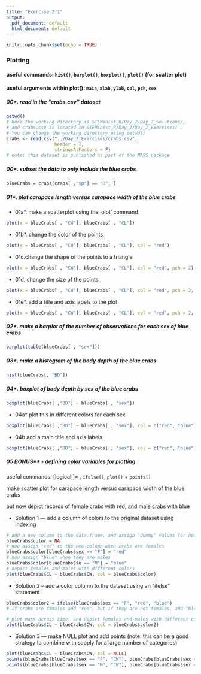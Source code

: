 ```yaml
---
title: "Exercise 2.1"
output:
  pdf_document: default
  html_document: default
---
```


```r
knitr::opts_chunk$set(echo = TRUE)
```
### Plotting
#### useful commands: `hist()`, `barplot()`, `boxplot()`, `plot()` (for scatter plot)
#### useful arguments within plot(): `main`, `xlab`, `ylab`, `col`, `pch`, `cex`


##### 00*. read in the "crabs.csv" dataset

```r
getwd() 
# here the working directory is STEMinist_R/Day_2/Day_2_Solutions/, 
# and crabs.csv is located in STEMinist_R/Day_2/Day_2_Exercises/ . 
# You can change the working directory using setwd()
crabs <- read.csv("../Day_2_Exercises/crabs.csv", 
                  header = T,
                  stringsAsFactors = F)
# note: this dataset is published as part of the MASS package
```


##### 00*. subset the data to only include the blue crabs
```r
blueCrabs = crabs[crabs[ ,"sp"] == "B", ]

```


##### 01*. plot carapace length versus carapace width of the blue crabs

- 01a*. make a scatterplot using the 'plot' command
```r
plot(x = blueCrabs[ , "CW"], blueCrabs[ , "CL"])

```

- 01b*. change the color of the points
```r
plot(x = blueCrabs[ , "CW"], blueCrabs[ , "CL"], col = "red")

```
- 01c.change the shape of the points to a triangle
```r
plot(x = blueCrabs[ , "CW"], blueCrabs[ , "CL"], col = "red", pch = 2)

```

- 01d. change the size of the points
```r
plot(x = blueCrabs[ , "CW"], blueCrabs[ , "CL"], col = "red", pch = 2, cex = 2)
```


- 01e*. add a title and axis labels to the plot
```r
plot(x = blueCrabs[ , "CW"], blueCrabs[ , "CL"], col = "red", pch = 2, cex = 2, xlab = "Carapace width (mm)", ylab = "Carapace length (mm)", main = "Carapace length versus carapace width of blue crabs")

```

##### 02*. make a barplot of the number of observations for each sex of blue crabs
```r
barplot(table(blueCrabs[ , "sex"]))

```

##### 03*. make a histogram of the body depth of the blue crabs
```r
hist(blueCrabs[, "BD"])

```

##### 04*. boxplot of body depth by sex of the blue crabs
```r
boxplot(blueCrabs[ ,"BD"] ~ blueCrabs[ , "sex"])

```

- 04a* plot this in different colors for each sex
```r
boxplot(blueCrabs[ ,"BD"] ~ blueCrabs[ , "sex"], col = c("red", "blue"))

```

- 04b add a main title and axis labels
```r
boxplot(blueCrabs[ ,"BD"] ~ blueCrabs[ , "sex"], col = c("red", "blue"), main = "Blue crab body depth by sex", ylab = "Sex", xlab = "Body depth (mm)")

```


##### 05 BONUS** - defining color variables for plotting
 useful commands: [logical,]= , `ifelse()`, `plot()` + `points()`

make scatter plot for carapace length versus carapace width of the blue crabs

but now depict records of female crabs with red, and male crabs with blue

- Solution 1 --- add a column of colors to the original dataset using indexing
```r
# add a new column to the data.frame, and assign "dummy" values for now
blueCrabs$color = NA 
# now assign "red" to the new column when crabs are females
blueCrabs$color[blueCrabs$sex == "F"] = "red" 
# now assign "blue" when they are males
blueCrabs$color[blueCrabs$se == "M"] = "blue" 
# depict females and males with different colors
plot(blueCrabs$CL ~ blueCrabs$CW, col = blueCrabs$color)
```


- Solution 2 -- add a color column to the dataset using an "ifelse" statement
```r
blueCrabs$color2 = ifelse(blueCrabs$sex == "F", "red", "blue")
# if crabs are females add "red", but if they are not females, add "blue" to the new column

# plot mass across time, and depict females and males with different colors
plot(blueCrabs$CL ~ blueCrabs$CW, col = blueCrabs$color2)

```

- Solution 3 --- make NULL plot and add points  (note: this can be a good strategy to combine with sapply for a large number of categories)
```r
plot(blueCrabs$CL ~ blueCrabs$CW, col = NULL)
points(blueCrabs[blueCrabs$sex == "F", "CW"], blueCrabs[blueCrabs$sex == "F", "CL"], col = "red")
points(blueCrabs[blueCrabs$sex == "M", "CW"], blueCrabs[blueCrabs$sex == "M", "CL"], col = "blue")

```


